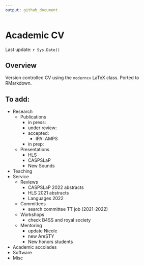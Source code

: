 ```yaml
---
output: github_document
---
```


# Academic CV

Last update: `r Sys.Date()`

## Overview

Version controlled CV using the `moderncv` LaTeX class. Ported to RMarkdown. 

## To add:

- Research
  - Publications
    - in press: 
    - under review: 
    - accepted: 
      - IPA: AMPS
    - in prep: 
  - Presentations
    - HLS
    - CASPSLaP
    - New Sounds
- Teaching
- Service
  - Reviews
    - CASPSLaP 2022 abstracts
    - HLS 2021 abstracts
    - Languages 2022
  - Committees
    - search committee TT job (2021-2022)
  - Workshops
    - check B4SS and royal society
  - Mentoring
    - update Nicole
    - new AreSTY
    - New honors students
- Academic accolades
- Software
- Misc
